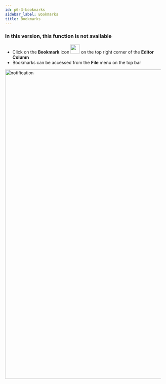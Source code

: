```yaml
---
id: p6-3-bookmarks
sidebar_label: Bookmarks
title: Bookmarks
---
```


<h3> In this version, this function is not available </h3>

-   Click on the **Bookmark** icon <img src="/autographaAssetsV2/how-to/bookmark.png" width="30px" alt=""/> on the top right corner of the **Editor Column**
-   Bookmarks can be accessed from the **File** menu on the top bar

<img src="/assets/bookmarks.png"  width="1000px" alt="notification"/>
